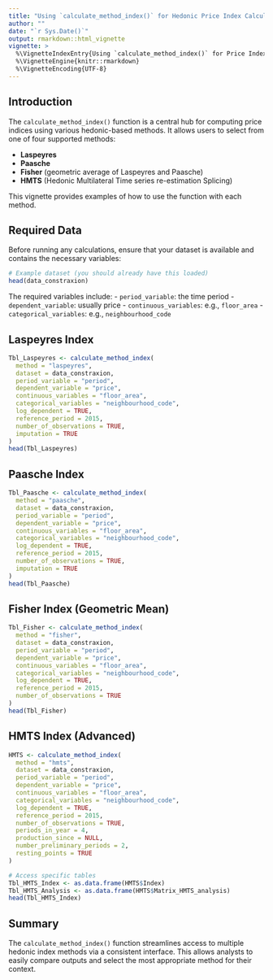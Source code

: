 ```yaml
---
title: "Using `calculate_method_index()` for Hedonic Price Index Calculation"
author: ""
date: "`r Sys.Date()`"
output: rmarkdown::html_vignette
vignette: >
  %\VignetteIndexEntry{Using `calculate_method_index()` for Price Index Calculation}
  %\VignetteEngine{knitr::rmarkdown}
  %\VignetteEncoding{UTF-8}
---
```


## Introduction

The `calculate_method_index()` function is a central hub for computing price indices using various hedonic-based methods. It allows users to select from one of four supported methods:

- **Laspeyres**
- **Paasche**
- **Fisher** (geometric average of Laspeyres and Paasche)
- **HMTS** (Hedonic Multilateral Time series re-estimation Splicing)

This vignette provides examples of how to use the function with each method.

## Required Data

Before running any calculations, ensure that your dataset is available and contains the necessary variables:

```r
# Example dataset (you should already have this loaded)
head(data_constraxion)
```

The required variables include:
- `period_variable`: the time period
- `dependent_variable`: usually price
- `continuous_variables`: e.g., `floor_area`
- `categorical_variables`: e.g., `neighbourhood_code`

## Laspeyres Index

```r
Tbl_Laspeyres <- calculate_method_index(
  method = "laspeyres",
  dataset = data_constraxion,
  period_variable = "period",
  dependent_variable = "price",
  continuous_variables = "floor_area",
  categorical_variables = "neighbourhood_code",
  log_dependent = TRUE,
  reference_period = 2015,
  number_of_observations = TRUE,
  imputation = TRUE
)
head(Tbl_Laspeyres)
```

## Paasche Index

```r
Tbl_Paasche <- calculate_method_index(
  method = "paasche",
  dataset = data_constraxion,
  period_variable = "period",
  dependent_variable = "price",
  continuous_variables = "floor_area",
  categorical_variables = "neighbourhood_code",
  log_dependent = TRUE,
  reference_period = 2015,
  number_of_observations = TRUE,
  imputation = TRUE
)
head(Tbl_Paasche)
```

## Fisher Index (Geometric Mean)

```r
Tbl_Fisher <- calculate_method_index(
  method = "fisher",
  dataset = data_constraxion,
  period_variable = "period",
  dependent_variable = "price",
  continuous_variables = "floor_area",
  categorical_variables = "neighbourhood_code",
  log_dependent = TRUE,
  reference_period = 2015,
  number_of_observations = TRUE
)
head(Tbl_Fisher)
```

## HMTS Index (Advanced)

```r
HMTS <- calculate_method_index(
  method = "hmts",
  dataset = data_constraxion,
  period_variable = "period",
  dependent_variable = "price",
  continuous_variables = "floor_area",
  categorical_variables = "neighbourhood_code",
  log_dependent = TRUE,
  reference_period = 2015,
  number_of_observations = TRUE,
  periods_in_year = 4,
  production_since = NULL,
  number_preliminary_periods = 2,
  resting_points = TRUE
)

# Access specific tables
Tbl_HMTS_Index <- as.data.frame(HMTS$Index)
Tbl_HMTS_Analysis <- as.data.frame(HMTS$Matrix_HMTS_analysis)
head(Tbl_HMTS_Index)
```

## Summary

The `calculate_method_index()` function streamlines access to multiple hedonic index methods via a consistent interface. This allows analysts to easily compare outputs and select the most appropriate method for their context.
